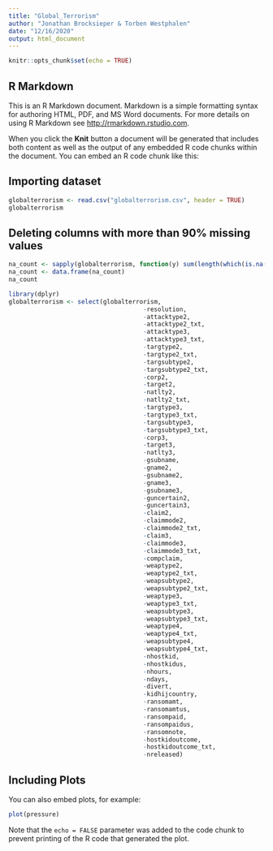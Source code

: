 ```yaml
---
title: "Global_Terrorism"
author: "Jonathan Brocksieper & Torben Westphalen"
date: "12/16/2020"
output: html_document
---
```


```r
knitr::opts_chunk$set(echo = TRUE)
```

## R Markdown

This is an R Markdown document. Markdown is a simple formatting syntax for authoring HTML, PDF, and MS Word documents. For more details on using R Markdown see <http://rmarkdown.rstudio.com>.

When you click the **Knit** button a document will be generated that includes both content as well as the output of any embedded R code chunks within the document. You can embed an R code chunk like this:





## Importing dataset

```r
globalterrorism <- read.csv("globalterrorism.csv", header = TRUE)
globalterrorism
```

## Deleting columns with more than 90% missing values

```r
na_count <- sapply(globalterrorism, function(y) sum(length(which(is.na(y)))))
na_count <- data.frame(na_count)
na_count
```

```r
library(dplyr)
globalterrorism <- select(globalterrorism, 
                                     -resolution,
                                     -attacktype2,
                                     -attacktype2_txt,
                                     -attacktype3,
                                     -attacktype3_txt,
                                     -targtype2,
                                     -targtype2_txt,
                                     -targsubtype2,
                                     -targsubtype2_txt,
                                     -corp2,
                                     -target2,
                                     -natlty2,
                                     -natlty2_txt,
                                     -targtype3,
                                     -targtype3_txt,
                                     -targsubtype3,
                                     -targsubtype3_txt,
                                     -corp3,
                                     -target3,
                                     -natlty3,
                                     -gsubname,
                                     -gname2,
                                     -gsubname2,
                                     -gname3,
                                     -gsubname3,
                                     -guncertain2,
                                     -guncertain3,
                                     -claim2,
                                     -claimmode2,
                                     -claimmode2_txt,
                                     -claim3,
                                     -claimmode3,
                                     -claimmode3_txt,
                                     -compclaim,
                                     -weaptype2,
                                     -weaptype2_txt,
                                     -weapsubtype2,
                                     -weapsubtype2_txt,
                                     -weaptype3,
                                     -weaptype3_txt,
                                     -weapsubtype3,
                                     -weapsubtype3_txt,
                                     -weaptype4,
                                     -weaptype4_txt,
                                     -weapsubtype4,
                                     -weapsubtype4_txt,
                                     -nhostkid,
                                     -nhostkidus,
                                     -nhours,
                                     -ndays,
                                     -divert,
                                     -kidhijcountry,
                                     -ransomamt,
                                     -ransomamtus,
                                     -ransompaid,
                                     -ransompaidus,
                                     -ransomnote,
                                     -hostkidoutcome,
                                     -hostkidoutcome_txt,
                                     -nreleased)

```

## Including Plots

You can also embed plots, for example:

```r
plot(pressure)
```

Note that the `echo = FALSE` parameter was added to the code chunk to prevent printing of the R code that generated the plot.
